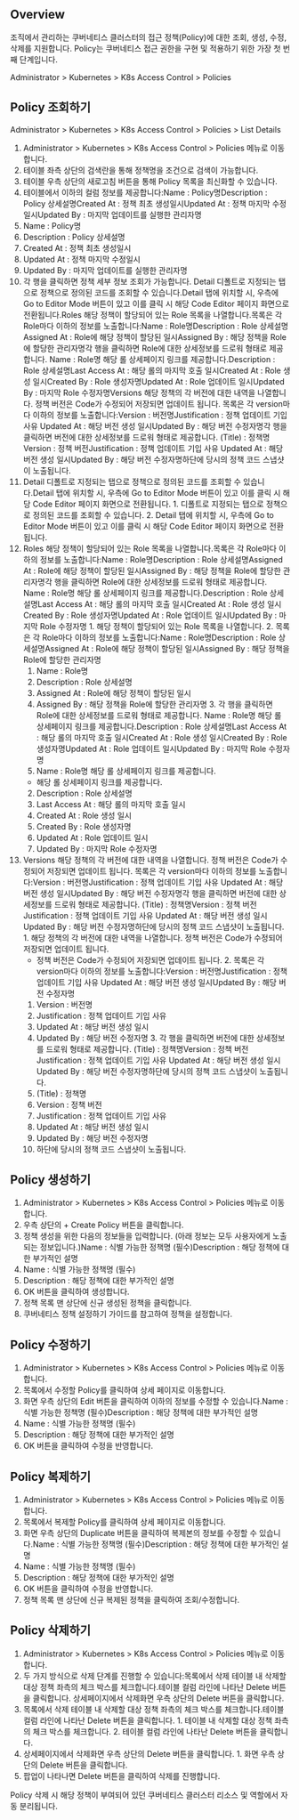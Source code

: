 ## Overview
조직에서 관리하는 쿠버네티스 클러스터의 접근 정책(Policy)에 대한 조회, 생성, 수정, 삭제를 지원합니다. Policy는 쿠버네티스 접근 권한을 구현 및 적용하기 위한 가장 첫 번째 단계입니다. 

Administrator > Kubernetes > K8s Access Control > Policies

## Policy 조회하기 
Administrator > Kubernetes > K8s Access Control > Policies > List Details

1. Administrator > Kubernetes > K8s Access Control > Policies 메뉴로 이동합니다.
2. 테이블 좌측 상단의 검색란을 통해 정책명을 조건으로 검색이 가능합니다.
3. 테이블 우측 상단의 새로고침 버튼을 통해 Policy 목록을 최신화할 수 있습니다.
4. 테이블에서 이하의 컬럼 정보를 제공합니다:Name : Policy명Description : Policy 상세설명Created At : 정책 최초 생성일시Updated At : 정책 마지막 수정일시Updated By : 마지막 업데이트를 실행한 관리자명
  1. Name : Policy명
  2. Description : Policy 상세설명
  3. Created At : 정책 최초 생성일시
  4. Updated At : 정책 마지막 수정일시
  5. Updated By : 마지막 업데이트를 실행한 관리자명
5. 각 행을 클릭하면 정책 세부 정보 조회가 가능합니다. Detail 디폴트로 지정되는 탭으로 정책으로 정의된 코드를 조회할 수 있습니다.Detail 탭에 위치할 시, 우측에 Go to Editor Mode 버튼이 있고 이를 클릭 시 해당 Code Editor 페이지 화면으로 전환됩니다.Roles 해당 정책이 할당되어 있는 Role 목록을 나열합니다.목록은 각 Role마다 이하의 정보를 노출합니다:Name : Role명Description : Role 상세설명Assigned At : Role에 해당 정책이 할당된 일시Assigned By : 해당 정책을 Role에 할당한 관리자명각 행을 클릭하면 Role에 대한 상세정보를 드로워 형태로 제공합니다. Name : Role명 해당 롤 상세페이지 링크를 제공합니다.Description : Role 상세설명Last Access At : 해당 롤의 마지막 호출 일시Created At : Role 생성 일시Created By : Role 생성자명Updated At : Role 업데이트 일시Updated By : 마지막 Role 수정자명Versions 해당 정책의 각 버전에 대한 내역을 나열합니다. 정책 버전은 Code가 수정되어 저장되면 업데이트 됩니다. 목록은 각 version마다 이하의 정보를 노출합니다:Version : 버전명Justification : 정책 업데이트 기입 사유 Updated At : 해당 버전 생성 일시Updated By : 해당 버전 수정자명각 행을 클릭하면 버전에 대한 상세정보를 드로워 형태로 제공합니다. (Title) : 정책명Version : 정책 버전Justification : 정책 업데이트 기입 사유 Updated At : 해당 버전 생성 일시Updated By : 해당 버전 수정자명하단에 당시의 정책 코드 스냅샷이 노출됩니다.
  1.  Detail 디폴트로 지정되는 탭으로 정책으로 정의된 코드를 조회할 수 있습니다.Detail 탭에 위치할 시, 우측에 Go to Editor Mode 버튼이 있고 이를 클릭 시 해당 Code Editor 페이지 화면으로 전환됩니다.
    1. 디폴트로 지정되는 탭으로 정책으로 정의된 코드를 조회할 수 있습니다.
    2. Detail 탭에 위치할 시, 우측에 Go to Editor Mode 버튼이 있고 이를 클릭 시 해당 Code Editor 페이지 화면으로 전환됩니다.
  2. Roles 해당 정책이 할당되어 있는 Role 목록을 나열합니다.목록은 각 Role마다 이하의 정보를 노출합니다:Name : Role명Description : Role 상세설명Assigned At : Role에 해당 정책이 할당된 일시Assigned By : 해당 정책을 Role에 할당한 관리자명각 행을 클릭하면 Role에 대한 상세정보를 드로워 형태로 제공합니다. Name : Role명 해당 롤 상세페이지 링크를 제공합니다.Description : Role 상세설명Last Access At : 해당 롤의 마지막 호출 일시Created At : Role 생성 일시Created By : Role 생성자명Updated At : Role 업데이트 일시Updated By : 마지막 Role 수정자명
    1. 해당 정책이 할당되어 있는 Role 목록을 나열합니다.
    2. 목록은 각 Role마다 이하의 정보를 노출합니다:Name : Role명Description : Role 상세설명Assigned At : Role에 해당 정책이 할당된 일시Assigned By : 해당 정책을 Role에 할당한 관리자명
      1. Name : Role명
      2. Description : Role 상세설명
      3. Assigned At : Role에 해당 정책이 할당된 일시
      4. Assigned By : 해당 정책을 Role에 할당한 관리자명
    3. 각 행을 클릭하면 Role에 대한 상세정보를 드로워 형태로 제공합니다. Name : Role명 해당 롤 상세페이지 링크를 제공합니다.Description : Role 상세설명Last Access At : 해당 롤의 마지막 호출 일시Created At : Role 생성 일시Created By : Role 생성자명Updated At : Role 업데이트 일시Updated By : 마지막 Role 수정자명
      1. Name : Role명 해당 롤 상세페이지 링크를 제공합니다.
        * 해당 롤 상세페이지 링크를 제공합니다.
      2. Description : Role 상세설명
      3. Last Access At : 해당 롤의 마지막 호출 일시
      4. Created At : Role 생성 일시
      5. Created By : Role 생성자명
      6. Updated At : Role 업데이트 일시
      7. Updated By : 마지막 Role 수정자명
  3. Versions 해당 정책의 각 버전에 대한 내역을 나열합니다. 정책 버전은 Code가 수정되어 저장되면 업데이트 됩니다. 목록은 각 version마다 이하의 정보를 노출합니다:Version : 버전명Justification : 정책 업데이트 기입 사유 Updated At : 해당 버전 생성 일시Updated By : 해당 버전 수정자명각 행을 클릭하면 버전에 대한 상세정보를 드로워 형태로 제공합니다. (Title) : 정책명Version : 정책 버전Justification : 정책 업데이트 기입 사유 Updated At : 해당 버전 생성 일시Updated By : 해당 버전 수정자명하단에 당시의 정책 코드 스냅샷이 노출됩니다.
    1. 해당 정책의 각 버전에 대한 내역을 나열합니다. 정책 버전은 Code가 수정되어 저장되면 업데이트 됩니다. 
      * 정책 버전은 Code가 수정되어 저장되면 업데이트 됩니다. 
    2. 목록은 각 version마다 이하의 정보를 노출합니다:Version : 버전명Justification : 정책 업데이트 기입 사유 Updated At : 해당 버전 생성 일시Updated By : 해당 버전 수정자명
      1. Version : 버전명
      2. Justification : 정책 업데이트 기입 사유 
      3. Updated At : 해당 버전 생성 일시
      4. Updated By : 해당 버전 수정자명
    3. 각 행을 클릭하면 버전에 대한 상세정보를 드로워 형태로 제공합니다. (Title) : 정책명Version : 정책 버전Justification : 정책 업데이트 기입 사유 Updated At : 해당 버전 생성 일시Updated By : 해당 버전 수정자명하단에 당시의 정책 코드 스냅샷이 노출됩니다.
      1. (Title) : 정책명
      2. Version : 정책 버전
      3. Justification : 정책 업데이트 기입 사유 
      4. Updated At : 해당 버전 생성 일시
      5. Updated By : 해당 버전 수정자명
      6. 하단에 당시의 정책 코드 스냅샷이 노출됩니다.

## Policy 생성하기 
1. Administrator > Kubernetes > K8s Access Control > Policies 메뉴로 이동합니다.
2. 우측 상단의 + Create Policy 버튼을 클릭합니다.
3. 정책 생성을 위한 다음의 정보들을 입력합니다. (아래 정보는 모두 사용자에게 노출되는 정보입니다.)Name : 식별 가능한 정책명 (필수)Description : 해당 정책에 대한 부가적인 설명
  1. Name : 식별 가능한 정책명 (필수)
  2. Description : 해당 정책에 대한 부가적인 설명
4. OK 버튼을 클릭하여 생성합니다.
5. 정책 목록 맨 상단에 신규 생성된 정책을 클릭합니다.  
6. 쿠버네티스 정책 설정하기 가이드를 참고하여 정책을 설정합니다. 

## Policy 수정하기  
1. Administrator > Kubernetes > K8s Access Control > Policies 메뉴로 이동합니다.
2. 목록에서 수정할 Policy를 클릭하여 상세 페이지로 이동합니다.
3. 화면 우측 상단의 Edit 버튼을 클릭하여 이하의 정보를 수정할 수 있습니다.Name : 식별 가능한 정책명 (필수)Description : 해당 정책에 대한 부가적인 설명
  1. Name : 식별 가능한 정책명 (필수)
  2. Description : 해당 정책에 대한 부가적인 설명
4. OK 버튼을 클릭하여 수정을 반영합니다.

## Policy 복제하기  
1. Administrator > Kubernetes > K8s Access Control > Policies 메뉴로 이동합니다.
2. 목록에서 복제할 Policy를 클릭하여 상세 페이지로 이동합니다.
3. 화면 우측 상단의 Duplicate 버튼을 클릭하여 복제본의 정보를 수정할 수 있습니다.Name : 식별 가능한 정책명 (필수)Description : 해당 정책에 대한 부가적인 설명
  1. Name : 식별 가능한 정책명 (필수)
  2. Description : 해당 정책에 대한 부가적인 설명
4. OK 버튼을 클릭하여 수정을 반영합니다.
5. 정책 목록 맨 상단에 신규 복제된 정책을 클릭하여 조회/수정합니다.  

## Policy 삭제하기
1. Administrator > Kubernetes > K8s Access Control > Policies 메뉴로 이동합니다.
2. 두 가지 방식으로 삭제 단계를 진행할 수 있습니다:목록에서 삭제 테이블 내 삭제할 대상 정책 좌측의 체크 박스를 체크합니다.테이블 컬럼 라인에 나타난 Delete 버튼을 클릭합니다. 상세페이지에서 삭제화면 우측 상단의 Delete 버튼을 클릭합니다.
  1. 목록에서 삭제 테이블 내 삭제할 대상 정책 좌측의 체크 박스를 체크합니다.테이블 컬럼 라인에 나타난 Delete 버튼을 클릭합니다. 
    1. 테이블 내 삭제할 대상 정책 좌측의 체크 박스를 체크합니다.
    2. 테이블 컬럼 라인에 나타난 Delete 버튼을 클릭합니다. 
  2. 상세페이지에서 삭제화면 우측 상단의 Delete 버튼을 클릭합니다.
    1. 화면 우측 상단의 Delete 버튼을 클릭합니다.
3. 팝업이 나타나면 Delete 버튼을 클릭하여 삭제를 진행합니다. 

Policy 삭제 시 해당 정책이 부여되어 있던 쿠버네티스 클러스터 리소스 및 역할에서 자동 분리됩니다. 
